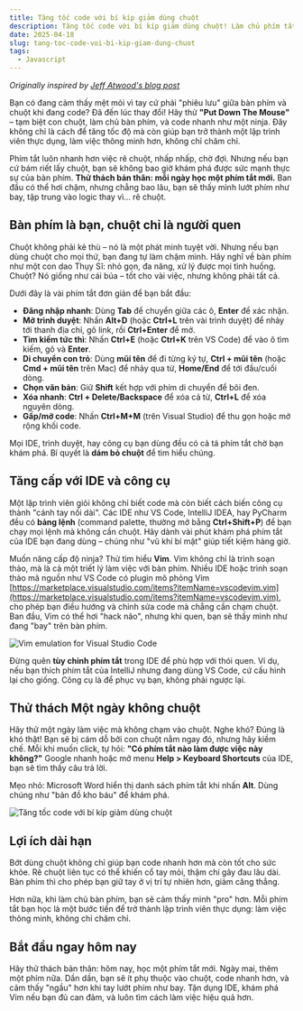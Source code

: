 ```yaml
---
title: Tăng tốc code với bí kíp giảm dùng chuột
description: Tăng tốc code với bí kíp giảm dùng chuột! Làm chủ phím tắt, tận dụng IDE như VS Code, IntelliJ, khám phá Vim để trở thành lập trình viên pro
date: 2025-04-18
slug: tang-toc-code-voi-bi-kip-giam-dung-chuot
tags:
  - Javascript
---
```


_Originally inspired by [Jeff Atwood's blog post](https://blog.codinghorror.com/going-commando-put-down-the-mouse/)_

Bạn có đang cảm thấy mệt mỏi vì tay cứ phải "phiêu lưu" giữa bàn phím và chuột khi đang code? Đã đến lúc thay đổi! Hãy thử **"Put Down The Mouse"** – tạm biệt con chuột, làm chủ bàn phím, và code nhanh như một ninja. Đây không chỉ là cách để tăng tốc độ mà còn giúp bạn trở thành một lập trình viên thực dụng, làm việc thông minh hơn, không chỉ chăm chỉ.

Phím tắt luôn nhanh hơn việc rê chuột, nhấp nhấp, chờ đợi. Nhưng nếu bạn cứ bám riết lấy chuột, bạn sẽ không bao giờ khám phá được sức mạnh thực sự của bàn phím. **Thử thách bản thân: mỗi ngày học một phím tắt mới.** Ban đầu có thể hơi chậm, nhưng chẳng bao lâu, bạn sẽ thấy mình lướt phím như bay, tập trung vào logic thay vì... rê chuột.

## Bàn phím là bạn, chuột chỉ là người quen

Chuột không phải kẻ thù – nó là một phát minh tuyệt vời. Nhưng nếu bạn dùng chuột cho mọi thứ, bạn đang tự làm chậm mình. Hãy nghĩ về bàn phím như một con dao Thụy Sĩ: nhỏ gọn, đa năng, xử lý được mọi tình huống. Chuột? Nó giống như cái búa – tốt cho vài việc, nhưng không phải tất cả.

Dưới đây là vài phím tắt đơn giản để bạn bắt đầu:

- **Đăng nhập nhanh**: Dùng **Tab** để chuyển giữa các ô, **Enter** để xác nhận.
- **Mở trình duyệt**: Nhấn **Alt+D** (hoặc **Ctrl+L** trên vài trình duyệt) để nhảy tới thanh địa chỉ, gõ link, rồi **Ctrl+Enter** để mở.
- **Tìm kiếm tức thì**: Nhấn **Ctrl+E** (hoặc **Ctrl+K** trên VS Code) để vào ô tìm kiếm, gõ và **Enter**.
- **Di chuyển con trỏ**: Dùng **mũi tên** để đi từng ký tự, **Ctrl + mũi tên** (hoặc **Cmd + mũi tên** trên Mac) để nhảy qua từ, **Home/End** để tới đầu/cuối dòng.
- **Chọn văn bản**: Giữ **Shift** kết hợp với phím di chuyển để bôi đen.
- **Xóa nhanh**: **Ctrl + Delete/Backspace** để xóa cả từ, **Ctrl+L** để xóa nguyên dòng.
- **Gấp/mở code**: Nhấn **Ctrl+M+M** (trên Visual Studio) để thu gọn hoặc mở rộng khối code.

Mọi IDE, trình duyệt, hay công cụ bạn dùng đều có cả tá phím tắt chờ bạn khám phá. Bí quyết là **dám bỏ chuột** để tìm hiểu chúng.

## Tăng cấp với IDE và công cụ

Một lập trình viên giỏi không chỉ biết code mà còn biết cách biến công cụ thành "cánh tay nối dài". Các IDE như VS Code, IntelliJ IDEA, hay PyCharm đều có **bảng lệnh** (command palette, thường mở bằng **Ctrl+Shift+P**) để bạn chạy mọi lệnh mà không cần chuột. Hãy dành vài phút khám phá phím tắt của IDE bạn đang dùng – chúng như "vũ khí bí mật" giúp tiết kiệm hàng giờ.

Muốn nâng cấp độ ninja? Thử tìm hiểu **Vim**. Vim không chỉ là trình soạn thảo, mà là cả một triết lý làm việc với bàn phím. Nhiều IDE hoặc trình soạn thảo mã nguồn như VS Code có plugin mô phỏng Vim [https://marketplace.visualstudio.com/items?itemName=vscodevim.vim](https://marketplace.visualstudio.com/items?itemName=vscodevim.vim), cho phép bạn điều hướng và chỉnh sửa code mà chẳng cần chạm chuột. Ban đầu, Vim có thể hơi "hack não", nhưng khi quen, bạn sẽ thấy mình như đang "bay" trên bàn phím.

![Vim emulation for Visual Studio Code](./vim-emulation-for-visual-studio-code.jpg)

Đừng quên **tùy chỉnh phím tắt** trong IDE để phù hợp với thói quen. Ví dụ, nếu bạn thích phím tắt của IntelliJ nhưng đang dùng VS Code, cứ cấu hình lại cho giống. Công cụ là để phục vụ bạn, không phải ngược lại.

## Thử thách Một ngày không chuột

Hãy thử một ngày làm việc mà không chạm vào chuột. Nghe khó? Đúng là khó thật! Bạn sẽ bị cám dỗ bởi con chuột nằm ngay đó, nhưng hãy kiềm chế. Mỗi khi muốn click, tự hỏi: **"Có phím tắt nào làm được việc này không?"** Google nhanh hoặc mở menu **Help > Keyboard Shortcuts** của IDE, bạn sẽ tìm thấy câu trả lời.

Mẹo nhỏ: Microsoft Word hiển thị danh sách phím tắt khi nhấn **Alt**. Dùng chúng như "bản đồ kho báu" để khám phá.

![Tăng tốc code với bí kíp giảm dùng chuột](./word.jpg)

## Lợi ích dài hạn

Bớt dùng chuột không chỉ giúp bạn code nhanh hơn mà còn tốt cho sức khỏe. Rê chuột liên tục có thể khiến cổ tay mỏi, thậm chí gây đau lâu dài. Bàn phím thì cho phép bạn giữ tay ở vị trí tự nhiên hơn, giảm căng thẳng.

Hơn nữa, khi làm chủ bàn phím, bạn sẽ cảm thấy mình "pro" hơn. Mỗi phím tắt bạn học là một bước tiến để trở thành lập trình viên thực dụng: làm việc thông minh, không chỉ chăm chỉ.

## Bắt đầu ngay hôm nay

Hãy thử thách bản thân: hôm nay, học một phím tắt mới. Ngày mai, thêm một phím nữa. Dần dần, bạn sẽ ít phụ thuộc vào chuột, code nhanh hơn, và cảm thấy "ngầu" hơn khi tay lướt phím như bay. Tận dụng IDE, khám phá Vim nếu bạn đủ can đảm, và luôn tìm cách làm việc hiệu quả hơn.
